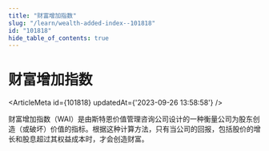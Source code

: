 ```yaml
---
title: "财富增加指数"
slug: "/learn/wealth-added-index--101818"
id: "101818"
hide_table_of_contents: true
---
```



# 财富增加指数

<ArticleMeta id={101818} updatedAt={'2023-09-26 13:58:58'} />
<div className='border-solid border-b border-t-0 my-4 border-[var(--ifm-color-gray-300)]' />

财富增加指数（WAI）是由斯特恩价值管理咨询公司设计的一种衡量公司为股东创造（或破坏）价值的指标。根据这种计算方法，只有当公司的回报，包括股价的增长和股息超过其权益成本时，才会创造财富。
